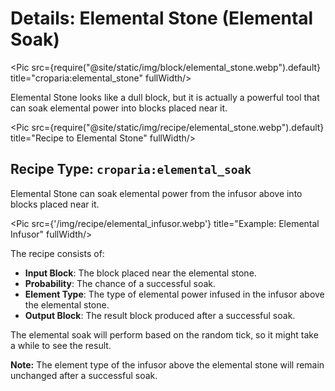 
# Details: Elemental Stone (Elemental Soak)

<Pic src={require("@site/static/img/block/elemental_stone.webp").default} title="croparia:elemental_stone" fullWidth/>

Elemental Stone looks like a dull block, but it is actually a powerful tool that can soak elemental power into blocks
placed near it.

<Pic src={require("@site/static/img/recipe/elemental_stone.webp").default} title="Recipe to Elemental Stone" fullWidth/>

## Recipe Type: `croparia:elemental_soak`

Elemental Stone can soak elemental power from the infusor above into blocks placed near it.

<Pic src={'/img/recipe/elemental_infusor.webp'} title="Example: Elemental Infusor" fullWidth/>

The recipe consists of:
- **Input Block**: The block placed near the elemental stone.
- **Probability**: The chance of a successful soak.
- **Element Type**: The type of elemental power infused in the infusor above the elemental stone.
- **Output Block**: The result block produced after a successful soak.

The elemental soak will perform based on the random tick, so it might take a while to see the result.

**Note:** The element type of the infusor above the elemental stone will remain unchanged after a successful soak.